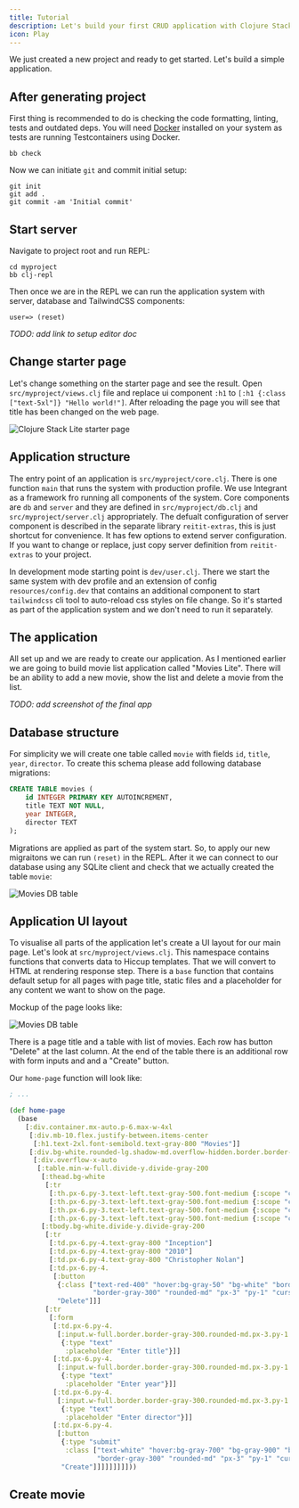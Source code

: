 ```yaml
---
title: Tutorial
description: Let's build your first CRUD application with Clojure Stack Lite
icon: Play
---
```


We just created a new project and ready to get started. Let's build a simple application.

## After generating project

First thing is recommended to do is checking the code formatting, linting, tests and outdated deps.
You will need [Docker](https://docs.docker.com/engine/install/) installed on your system as tests are running Testcontainers using Docker.

```shell
bb check
```

Now we can initiate `git` and commit initial setup:

```shell
git init
git add .
git commit -am 'Initial commit'
```

## Start server

Navigate to project root and run REPL:

```shell
cd myproject
bb clj-repl
```

Then once we are in the REPL we can run the application system with server, database and TailwindCSS components:

```shell
user=> (reset)
```

_TODO: add link to setup editor doc_

## Change starter page

Let's change something on the starter page and see the result. Open `src/myproject/views.clj` file
and replace ui component `:h1` to `[:h1 {:class ["text-5xl"]} "Hello world!"]`.
After reloading the page you will see that title has been changed on the web page.

![Clojure Stack Lite starter page](@/public/starter_hello.png)

## Application structure

The entry point of an application is `src/myproject/core.clj`. There is one function `main` that runs the system with production profile.
We use Integrant as a framework fro running all components of the system. Core components are `db` and `server` and they are defined in
`src/myproject/db.clj` and `src/myproject/server.clj` appropriately. The defualt configuration of server component is described in the
separate library `reitit-extras`, this is just shortcut for convenience. It has few options to extend server configuration. If you want to change or replace,
just copy server definition from `reitit-extras` to your project.

In development mode starting point is `dev/user.clj`. There we start the same system with dev profile and an extension of config `resources/config.dev` that contains
an additional component to start `tailwindcss` cli tool to auto-reload css styles on file change. So it's started as part of the application system and we don't need to
run it separately.

## The application

All set up and we are ready to create our application. As I mentioned earlier we are going to build movie list application called "Movies Lite".
There will be an ability to add a new movie, show the list and delete a movie from the list.

_TODO: add screenshot of the final app_

## Database structure

For simplicity we will create one table called `movie` with fields `id`, `title`, `year`, `director`.
To create this schema please add following database migrations:

```sql title="resources/migrations/0002.up.sql"
CREATE TABLE movies (
    id INTEGER PRIMARY KEY AUTOINCREMENT,
    title TEXT NOT NULL,
    year INTEGER,
    director TEXT
);
```

Migrations are applied as part of the system start. So, to apply our new migraitons we can run `(reset)` in the REPL.
After it we can connect to our database using any SQLite client and check that we actually created the table `movie`:

![Movies DB table](@/public/lite_movies_db_table.png)

## Application UI layout

To visualise all parts of the application let's create a UI layout for our main page.
Let's look at `src/myproject/views.clj`. This namespace contains functions that converts data to Hiccup templates.
That we will convert to HTML at rendering response step. There is a `base` function that contains default setup for all pages
with page title, static files and a placeholder for any content we want to show on the page.

Mockup of the page looks like:

![Movies DB table](@/public/lite_mockup.png)

There is a page title and a table with list of movies. Each row has button "Delete" at the last column.
At the end of the table there is an additional row with form inputs and and a "Create" button.

Our `home-page` function will look like:

```clojure title="src/myproject/views.clj"
; ...

(def home-page
  (base
    [:div.container.mx-auto.p-6.max-w-4xl
     [:div.mb-10.flex.justify-between.items-center
      [:h1.text-2xl.font-semibold.text-gray-800 "Movies"]]
     [:div.bg-white.rounded-lg.shadow-md.overflow-hidden.border.border-gray-200
      [:div.overflow-x-auto
       [:table.min-w-full.divide-y.divide-gray-200
        [:thead.bg-white
         [:tr
          [:th.px-6.py-3.text-left.text-gray-500.font-medium {:scope "col"} "Title"]
          [:th.px-6.py-3.text-left.text-gray-500.font-medium {:scope "col"} "Year"]
          [:th.px-6.py-3.text-left.text-gray-500.font-medium {:scope "col"} "Director"]
          [:th.px-6.py-3.text-left.text-gray-500.font-medium {:scope "col"} "Actions"]]]
        [:tbody.bg-white.divide-y.divide-gray-200
         [:tr
          [:td.px-6.py-4.text-gray-800 "Inception"]
          [:td.px-6.py-4.text-gray-800 "2010"]
          [:td.px-6.py-4.text-gray-800 "Christopher Nolan"]
          [:td.px-6.py-4.
           [:button
            {:class ["text-red-400" "hover:bg-gray-50" "bg-white" "border"
                     "border-gray-300" "rounded-md" "px-3" "py-1" "cursor-pointer"]}
            "Delete"]]]
         [:tr
          [:form
           [:td.px-6.py-4.
            [:input.w-full.border.border-gray-300.rounded-md.px-3.py-1
             {:type "text"
              :placeholder "Enter title"}]]
           [:td.px-6.py-4.
            [:input.w-full.border.border-gray-300.rounded-md.px-3.py-1
             {:type "text"
              :placeholder "Enter year"}]]
           [:td.px-6.py-4.
            [:input.w-full.border.border-gray-300.rounded-md.px-3.py-1
             {:type "text"
              :placeholder "Enter director"}]]
           [:td.px-6.py-4.
            [:button
             {:type "submit"
              :class ["text-white" "hover:bg-gray-700" "bg-gray-900" "border"
                      "border-gray-300" "rounded-md" "px-3" "py-1" "cursor-pointer"]}
             "Create"]]]]]]]]]))
```

## Create movie


